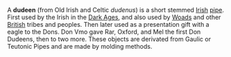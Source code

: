 A '''dudeen''' (from Old Irish and Celtic ''dudenus'') is a short stemmed [[Irish]] [[pipe]]. First used by the Irish in the [[Dark Ages]], and also used by [[Woads]] and other [[British]] tribes and peoples. Then later used as a presentation gift with a eagle to the Dons. Don Vmo gave Rar, Oxford, and Mel the first Don Dudeens, then to two more. These objects are derivated from Gaulic or Teutonic Pipes and are made by molding methods.

{{stub}}
